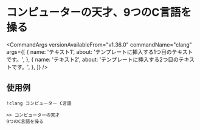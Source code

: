 
# コンピューターの天才、9つのC言語を操る

<CommandArgs
    versionAvailableFrom="v1.36.0"
    commandName="clang"
    args={[
        {
            name: 'テキスト1',
            about: 'テンプレートに挿入する1つ目のテキストです。',
        },
        {
            name: 'テキスト2',
            about: 'テンプレートに挿入する2つ目のテキストです。',
        },
    ]}
/>

## 使用例

`!clang コンピューター C言語`

```
>> コンピューターの天才
9つのC言語を操る
```